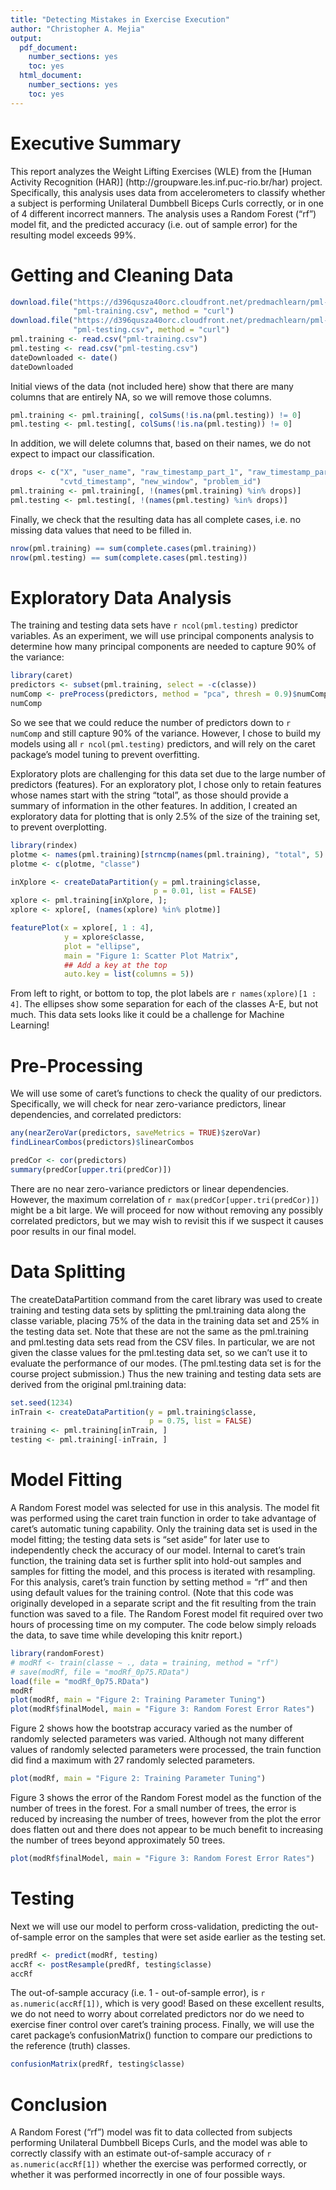```yaml
---
title: "Detecting Mistakes in Exercise Execution"
author: "Christopher A. Mejia"
output:
  pdf_document:
    number_sections: yes
    toc: yes
  html_document:
    number_sections: yes
    toc: yes
---
```


Executive Summary
=================

This report analyzes the Weight Lifting Exercises (WLE) from the [Human Activity Recognition (HAR)] (http://groupware.les.inf.puc-rio.br/har) project.  Specifically, this analysis uses data from accelerometers to classify whether a subject is performing Unilateral Dumbbell Biceps Curls correctly, or in one of 4 different incorrect manners.  The analysis uses a Random Forest ("rf") model fit, and the predicted accuracy (i.e. out of sample error) for the resulting model exceeds 99%.

Getting and Cleaning Data
=========================

```r
download.file("https://d396qusza40orc.cloudfront.net/predmachlearn/pml-training.csv",
              "pml-training.csv", method = "curl")
download.file("https://d396qusza40orc.cloudfront.net/predmachlearn/pml-testing.csv",
              "pml-testing.csv", method = "curl")
pml.training <- read.csv("pml-training.csv")
pml.testing <- read.csv("pml-testing.csv")
dateDownloaded <- date()
dateDownloaded
```

Initial views of the data (not included here) show that there are many columns that are entirely NA, so we will remove those columns.

```r
pml.training <- pml.training[, colSums(!is.na(pml.testing)) != 0]
pml.testing <- pml.testing[, colSums(!is.na(pml.testing)) != 0]
```

In addition, we will delete columns that, based on their names, we do not expect to impact our classification.

```r
drops <- c("X", "user_name", "raw_timestamp_part_1", "raw_timestamp_part_2",
           "cvtd_timestamp", "new_window", "problem_id")
pml.training <- pml.training[, !(names(pml.training) %in% drops)]
pml.testing <- pml.testing[, !(names(pml.testing) %in% drops)]
```

Finally, we check that the resulting data has all complete cases, i.e. no missing data values that need to be filled in.

```r
nrow(pml.training) == sum(complete.cases(pml.training))
nrow(pml.testing) == sum(complete.cases(pml.testing))
```

Exploratory Data Analysis
=========================

The training and testing data sets have `r ncol(pml.testing)` predictor variables.  As an experiment, we will use principal components analysis to determine how many principal components are needed to capture 90% of the variance:

```r
library(caret)
predictors <- subset(pml.training, select = -c(classe))
numComp <- preProcess(predictors, method = "pca", thresh = 0.9)$numComp
numComp
```

So we see that we could reduce the number of predictors down to `r numComp` and still capture 90% of the variance.  However, I chose to build my models using all `r ncol(pml.testing)` predictors, and will rely on the caret package's model tuning to prevent overfitting.

Exploratory plots are challenging for this data set due to the large number of predictors (features). For an exploratory plot, I chose only to retain features whose names start with the string "total", as those should provide a summary of information in the other features.  In addition, I created an exploratory data for plotting that is only 2.5% of the size of the training set, to prevent overplotting.

```r
library(rindex)
plotme <- names(pml.training)[strncmp(names(pml.training), "total", 5) == 0]
plotme <- c(plotme, "classe")

inXplore <- createDataPartition(y = pml.training$classe,
                                p = 0.01, list = FALSE)
xplore <- pml.training[inXplore, ];
xplore <- xplore[, (names(xplore) %in% plotme)]

featurePlot(x = xplore[, 1 : 4],
            y = xplore$classe,
            plot = "ellipse",
            main = "Figure 1: Scatter Plot Matrix",
            ## Add a key at the top
            auto.key = list(columns = 5))
```

From left to right, or bottom to top, the plot labels are `r names(xplore)[1 : 4]`.  The ellipses show some separation for each of the classes A-E, but not much.  This data sets looks like it could be a challenge for Machine Learning!

Pre-Processing
==============

We will use some of caret's functions to check the quality of our predictors.  Specifically, we will check for near zero-variance predictors, linear dependencies, and correlated predictors:

```r
any(nearZeroVar(predictors, saveMetrics = TRUE)$zeroVar)
findLinearCombos(predictors)$linearCombos

predCor <- cor(predictors)
summary(predCor[upper.tri(predCor)])
```

There are no near zero-variance predictors or linear dependencies.  However, the maximum correlation of `r max(predCor[upper.tri(predCor)])` might be a bit large.  We will proceed for now without removing any possibly correlated predictors, but we may wish to revisit this if we suspect it causes poor results in our final model.


Data Splitting
==============

The createDataPartition command from the caret library was used to create training and testing data sets by splitting the pml.training data along the classe variable, placing 75% of the data in the training data set and 25% in the testing data set.  Note that these are not the same as the pml.training and pml.testing data sets read from the CSV files.  In particular, we are not given the classe values for the pml.testing data set, so we can't use it to evaluate the performance of our modes.  (The pml.testing data set is for the course project submission.)  Thus the new training and testing data sets are derived from the original pml.training data:

```r
set.seed(1234)
inTrain <- createDataPartition(y = pml.training$classe,
                               p = 0.75, list = FALSE)
training <- pml.training[inTrain, ]
testing <- pml.training[-inTrain, ]
```


Model Fitting
=============

A Random Forest model was selected for use in this analysis.  The model fit was performed using the caret train function in order to take advantage of caret's automatic tuning capability.  Only the training data set is used in the model fitting; the testing data sets is "set aside" for later use to independently check the accuracy of our model.  Internal to caret's train function, the training data set is further split into hold-out samples and samples for fitting the model, and this process is iterated with resampling.  For this analysis, caret's train function by setting method = "rf" and then using default values for the training control.  (Note that this code was originally developed in a separate script and the fit resulting from the train function was saved to a file.  The Random Forest model fit required over two hours of processing time on my computer.  The code below simply reloads the data, to save time while developing this knitr report.)

```r
library(randomForest)
# modRf <- train(classe ~ ., data = training, method = "rf")
# save(modRf, file = "modRf_0p75.RData")
load(file = "modRf_0p75.RData")
modRf
plot(modRf, main = "Figure 2: Training Parameter Tuning")
plot(modRf$finalModel, main = "Figure 3: Random Forest Error Rates")
```

Figure 2 shows how the bootstrap accuracy varied as the number of randomly selected parameters was varied.  Although not many different values of randomly selected parameters were processed, the train function did find a maximum with 27 randomly selected parameters.

```r
plot(modRf, main = "Figure 2: Training Parameter Tuning")
```

Figure 3 shows the error of the Random Forest model as the function of the number of trees in the forest.  For a small number of trees, the error is reduced by increasing the number of trees, however from the plot the error does flatten out and there does not appear to be much benefit to increasing the number of trees beyond approximately 50 trees.

```r
plot(modRf$finalModel, main = "Figure 3: Random Forest Error Rates")
```

Testing
=======

Next we will use our model to perform cross-validation, predicting the out-of-sample error on the samples that were set aside earlier as the testing set.

```r
predRf <- predict(modRf, testing)
accRf <- postResample(predRf, testing$classe)
accRf
```

The out-of-sample accuracy (i.e. 1 - out-of-sample error), is `r as.numeric(accRf[1])`, which is very good!  Based on these excellent results, we do not need to worry about correlated predictors nor do we need to exercise finer control over caret's training process.  Finally, we will use the caret package's confusionMatrix() function to compare our predictions to the reference (truth) classes.

```r
confusionMatrix(predRf, testing$classe)
```

Conclusion
==========

A Random Forest ("rf") model was fit to data collected from subjects performing Unilateral Dumbbell Biceps Curls, and the model was able to correctly classify with an estimate out-of-sample accuracy of `r as.numeric(accRf[1])` whether the exercise was performed correctly, or whether it was performed incorrectly in one of four possible ways.
